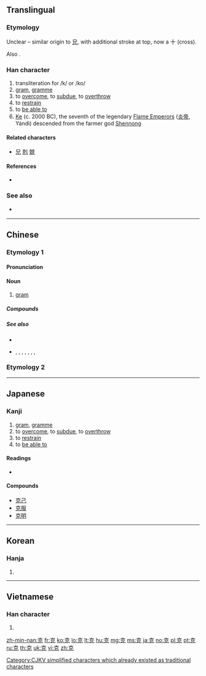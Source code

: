 {{also|剋}}
==Translingual==

===Etymology===
Unclear – similar origin to [[兄]], with additional stroke at top, now a 十 (cross).

Also {{Han simp|剋}}.

===Han character===
{{Han char|rn=10|rad=儿|as=05|sn=7|four=40216|canj=JRHU|ids=⿱古儿,⿱十兄}}

# transliteration for /k/ or /ko/
# [[gram]], [[gramme]]
# to [[overcome]], to [[subdue]], to [[overthrow]]
# to [[restrain]]
# to [[be able to]]
# [[Ke]] (c. 2000 BC), the seventh of the legendary [[w:Yan Emperor|Flame Emperors]] ([[炎帝]], Yándì) descended from the farmer god [[Shennong]]

====Related characters====
* [[兄]] [[剋]] [[兢]]

====References====
* {{Han ref|kx=0124.150|dkj=01355|dj=0263.040|hdz=10269.040|uh=514B|ud=20811|bh=A74A|bd=42826}}

===See also===
* {{sense|gram}} {{l|mul|公斤}}

----

==Chinese==
===Etymology 1===
{{zh-forms}}

====Pronunciation====
{{zh-pron
|m=kè
|c=hak1,haak1
|h=pfs=khiet
|md=
|mn=khek
|mc=y
|oc=y
|ma=y
|cat=n,v,pn
}}

====Noun====
{{zh-noun}}

# [[gram]]

=====Compounds=====
{{zh-der|克當量|克敵制勝|克分子|克服|克復|克格勃|克己|克己奉公|克減|克扣|克拉|克朗|克里姆林宮|克隆|克羅地亞|克勤克儉|克食|克式量|克絲鉗子|克抑|克原子|克制|夸克|巧克力|薩克斯管|速克達|不克|以少克眾|以柔克剛|以眾克寡|伊拉克|伊拉克共和國|伊爾庫次克|休克|伯克|伯克來|伯克制度|何以克當|佛克納|佩脫拉克|傑克|傑克倫敦|傑克遜|克什克騰|克來汀症|克倫威爾|克儉克勤|克利夫蘭|克勒特|克卜勒|克卜勒定律|克定|克家|克家子|克寧|克己主義|克己復禮|克希荷夫|克希荷夫定律|克捷|克敦孝行|克敵|克日|克明|克柔|克汗|克盡厥職|克盡己職|克紹箕裘|克繩祖武|克羅德|克耳文|克萊斯勒|克諧|克讓|克里米亞半島|克里米亞戰爭|克里蒙梭|克隆斯臺|克難|克難運動|克雷因|克順克卑|克魯倫河|公克|剛克|劉克莊|力克|勒克司|包利克萊荳斯|博克達山|反坦克炮|吉爾庫克|呼圖克圖|哈薩克共和國|哈薩克文|哈薩克族|哈薩克語|哥薩克|噶大克|坦克|坦克兵|坦克車|培特曼赫魯威克|培里克里斯|塔吉克共和國 |塔吉克族|壓克力|多米尼克|夾克|奧克拉荷馬州|奧克蘭|奧林匹克|奧林匹克委員會|奧林匹克運動會|威克島|孟什維克|安克拉治|宋克|密克羅尼西亞|巴斯克人 |巴斯特納克 |巴洛克藝術|巴洛克風格|巴爾札克 |巴爾陶克 |巴貝克|布拉克|布洛克|布雷克|布雷克磨|布魯克斯|布魯克林|布魯克納|希區考克|康乃狄克州|龐克|龐克頭|龐巴瓦克|復禮克己|德佛亞克|德克薩斯州|德拉克洛瓦|德謨克利泰斯|德謨克拉西|快克|恰克圖|恰克圖條約|愛克斯光|戰無不克|拷克機|捷克|捷克共和國 |捷克暨斯洛伐克聯邦共和國|掊克|搭克露|撲克|撲克牌|撲克臉|攻克|攻無不克|敗血性休克|敦克爾克大撤退|斯坦貝克|斯洛伐克共和國 |斯芬克士|柏克|柏克曼溫度計|柏克萊|柔克|柔能克剛|查兌克|柯爾克孜族|格但斯克|歐佩克|歐克|毫克|氣克斗牛|沉漸剛克|沉潛剛克|沙克疫苗|法蘭克福|波洛克|洛克|洛克菲勒|派克|派克斯頓|溫克|烏克蘭|烏孜別克族|烏茲別克共和國|烏魯克穆河|無線麥克風|班克斯島|班克斯群島|盎格魯撒克遜人|福克蘭群島|立克次體|約克夏|約克夏豬|約翰˙克利斯多夫|維科揚斯克|羅夏克墨漬測驗|羅曼蒂克|聖克里斯多福|茄克|莫三比克|莫三比克人民共和國|莫曼斯克|薩克斯風|薩克管|薩克號|虎克|虎克定律|虎克黨|西尼克學派|說家克計|謙克|貝克勒|貝理克|達克龍|鄂溫克族|鄂霍次克海|鄭克塽|金馬克|錫克教|阿克蘇|雅庫次克|雷克坦跑道|雷克雅維克|雷馬克|靡不有初，鮮克有終|頂夸克|馬克|馬克吐溫|馬克斯|馬克斯主義|馬克杯|馬斯垂克條約|馬賽克|魁北克|麥克羅尼西亞人|麥克阿瑟|麥克風|黑克索斯|齊克果}}

=====See also=====
* {{zh-l|公斤}}
* {{zh-l|擔}}, {{zh-l|斤}}, {{zh-l|兩}}, {{zh-l|錢}}, {{zh-l|分}}, {{zh-l|金衡兩}}, {{zh-l|金衡錢}}, {{zh-l|金衡分}}

===Etymology 2===
{{zh-see|剋}}
----

==Japanese==

===Kanji===
{{ja-kanji|grade=c|rs=儿05}}

# [[gram]], [[gramme]]
# to [[overcome]], to [[subdue]], to [[overthrow]]
# to [[restrain]]
# to [[be able to]]

====Readings====
* {{ja-readings|goon=[[こく]] (koku)|kanon=[[こく]] (koku)|kun=[[かつ]] (katsu), [[よい]] (yoi), [[よく]] (yoku)}}

====Compounds====
* [[克己]]
* [[克服]]
* [[克明]]

----

==Korean==

===Hanja===
{{ko-hanja|hangeul=[[극]]|rv=geuk|mr=kŭk}}

# {{defn|lang=ko|sort=儿05}}

----

==Vietnamese==

===Han character===
{{vi-hantu|[[khắc]]|rs=儿05}}

# {{defn|lang=vi|sort=儿05}}

[[Category:CJKV simplified characters which already existed as traditional characters]]

[[zh-min-nan:克]]
[[fr:克]]
[[ko:克]]
[[lo:克]]
[[lt:克]]
[[hu:克]]
[[mg:克]]
[[ms:克]]
[[ja:克]]
[[no:克]]
[[pl:克]]
[[pt:克]]
[[ru:克]]
[[th:克]]
[[uk:克]]
[[vi:克]]
[[zh:克]]
